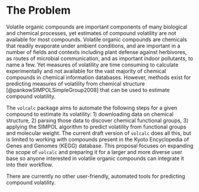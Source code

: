 # The Problem

<!-- 
Outlining the issue / weak point / problem to be solved by this proposal. This should be a compelling section that sets the reader up for the next section - the proposed solution!

It is important to cover:

 - [ ] What the problem is
 - [ ] Who it affects
 - [ ] Have there been previous attempts to resolve the problem
 - [ ] Why it should be tackled
-->


Volatile organic compounds are important components of many biological and chemical processes, yet estimates of compound volatility are not available for most compounds. 
Volatile organic compounds are chemicals that readily evaporate under ambient conditions, and are important in a number of fields and contexts including plant defense against herbivores, as routes of microbial communication, and as important indoor pollutants, to name a few.
Yet measures of volatility are time consuming to calculate experimentally and not available for the vast majority of chemical compounds in chemical information databases. However, methods exist for predicting measures of volatility from chemical structure [@pankowSIMPOLSimpleGroup2008] that can be used to estimate compound volatility.

The `volcalc` package aims to automate the following steps for a given compound to estimate its volatility: 1) downloading data on chemical structure, 2) parsing those data to discover chemical functional groups, 3) applying the SIMPOL algorithm to predict volatility from functional groups and molecular weight.
The current draft version of `volcalc` does all this, but is limited to working with compounds present in the Kyoto Encyclopedia of Genes and Genomes (KEGG) database.
This proposal focuses on expanding the scope of `volcalc` and preparing it for a larger and more diverse user base so anyone interested in volatile organic compounds can integrate it into their workflow.

There are currently no other user-friendly, automated tools for predicting compound volatility. 
